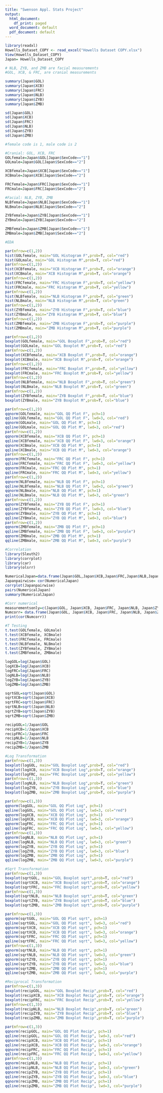 ---
title: "Swenson Appl. Stats Project"
output:
  html_document:
    df_print: paged
  word_document: default
  pdf_document: default
---


```{r Base Data}
library(readxl)
Howells_Dataset_COPY <- read_excel("Howells Dataset COPY.xlsx")
View(Howells_Dataset_COPY)
Japan= Howells_Dataset_COPY

# NLB, ZYB, and ZMB are facial measurements
#GOL, XCB, & FRC, are cranial measurements

summary(Japan$GOL)
summary(Japan$XCB)
summary(Japan$FRC)
summary(Japan$NLB)
summary(Japan$ZYB)
summary(Japan$ZMB)

sd(Japan$GOL)
sd(Japan$XCB)
sd(Japan$FRC)
sd(Japan$NLB)
sd(Japan$ZYB)
sd(Japan$ZMB)

#female code is 1, male code is 2

#Cranial: GOL, XCB, FRC
GOLfemale=Japan$GOL[Japan$SexCode=="1"]
GOLmale=Japan$GOL[Japan$SexCode=="2"]

XCBfemale=Japan$XCB[Japan$SexCode=="1"]
XCBmale=Japan$XCB[Japan$SexCode=="2"]

FRCfemale=Japan$FRC[Japan$SexCode=="1"]
FRCmale=Japan$FRC[Japan$SexCode=="2"]

#Facial: NLB, ZYB, ZMB
NLBfemale=Japan$NLB[Japan$SexCode=="1"]
NLBmale=Japan$NLB[Japan$SexCode=="2"]

ZYBfemale=Japan$ZYB[Japan$SexCode=="1"]
ZYBmale=Japan$ZYB[Japan$SexCode=="2"]

ZMBfemale=Japan$ZMB[Japan$SexCode=="1"]
ZMBmale=Japan$ZMB[Japan$SexCode=="2"]

```


```{r Exploratory Data Analysis}
#EDA

par(mfrow=c(1,2))
hist(GOLfemale, main="GOL Histogram F",prob=T, col="red")
hist(GOLmale, main="GOL Histogram M",prob=T, col="red")
par(mfrow=c(1,2))
hist(XCBfemale, main="XCB Histogram F",prob=T, col="orange")
hist(XCBmale, main="XCB Histogram M",prob=T, col="orange")
par(mfrow=c(1,2))
hist(FRCfemale, main="FRC Histogram F",prob=T, col="yellow")
hist(FRCmale, main="FRC Histogram M",prob=T, col="yellow")
par(mfrow=c(1,2))
hist(NLBfemale, main="NLB Histogram F",prob=T, col="green")
hist(NLBmale, main="NLB Histogram M",prob=T, col="green")
par(mfrow=c(1,2))
hist(ZYBfemale, main="ZYB Histogram F",prob=T, col="blue")
hist(ZYBmale, main="ZYB Histogram M",prob=T, col="blue")
par(mfrow=c(1,2))
hist(ZMBfemale, main="ZMB Histogram F",prob=T, col="purple")
hist(ZMBmale, main="ZMB Histogram M",prob=T, col="purple")

par(mfrow=c(1,2))
boxplot(GOLfemale, main="GOL Boxplot F",prob=T, col="red")
boxplot(GOLmale, main="GOL Boxplot M",prob=T, col="red")
par(mfrow=c(1,2))
boxplot(XCBfemale, main="XCB Boxplot F",prob=T, col="orange")
boxplot(XCBmale, main="XCB Boxplot M",prob=T, col="orange")
par(mfrow=c(1,2))
boxplot(FRCfemale, main="FRC Boxplot F",prob=T, col="yellow")
boxplot(FRCmale, main="FRC Boxplot M",prob=T, col="yellow")
par(mfrow=c(1,2))
boxplot(NLBfemale, main="NLB Boxplot F",prob=T, col="green")
boxplot(NLBmale, main="NLB Boxplot M",prob=T, col="green")
par(mfrow=c(1,2))
boxplot(ZYBfemale, main="ZYB Boxplot F",prob=T, col="blue")
boxplot(ZYBmale, main="ZYB Boxplot M",prob=T, col="blue")

par(mfrow=c(1,2))
qqnorm(GOLfemale, main="GOL QQ Plot F", pch=1)
qqline(GOLfemale, main="GOL QQ Plot F", lwd=3, col="red")
qqnorm(GOLmale, main="GOL QQ Plot M", pch=1)
qqline(GOLmale, main="GOL QQ Plot M", lwd=3, col="red")
par(mfrow=c(1,2))
qqnorm(XCBfemale, main="XCB QQ Plot F", pch=1)
qqline(XCBfemale, main="XCB QQ Plot F", lwd=3, col="orange")
qqnorm(XCBmale, main="XCB QQ Plot M", pch=1)
qqline(XCBmale, main="XCB QQ Plot M", lwd=3, col="orange")
par(mfrow=c(1,2))
qqnorm(FRCfemale, main="FRC QQ Plot F", pch=1)
qqline(FRCfemale, main="FRC QQ Plot F", lwd=3, col="yellow")
qqnorm(FRCmale, main="FRC QQ Plot M", pch=1)
qqline(FRCmale, main="FRC QQ Plot M", lwd=3, col="yellow")
par(mfrow=c(1,2))
qqnorm(NLBfemale, main="NLB QQ Plot F", pch=1)
qqline(NLBfemale, main="NLB QQ Plot F", lwd=3, col="green")
qqnorm(NLBmale, main="NLB QQ Plot M", pch=1)
qqline(NLBmale, main="NLB QQ Plot M", lwd=3, col="green")
par(mfrow=c(1,2))
qqnorm(ZYBfemale, main="ZYB QQ Plot F", pch=1)
qqline(ZYBfemale, main="ZYB QQ Plot F", lwd=3, col="blue")
qqnorm(ZYBmale, main="ZYB QQ Plot M", pch=1)
qqline(ZYBmale, main="ZYB QQ Plot M", lwd=3, col="blue")
par(mfrow=c(1,2))
qqnorm(ZMBfemale, main="ZMB QQ Plot F", pch=1)
qqline(ZMBfemale, main="ZMB QQ Plot F", lwd=3, col="purple")
qqnorm(ZMBmale, main="ZMB QQ Plot M", pch=1)
qqline(ZMBmale, main="ZMB QQ Plot M", lwd=3, col="purple")


```


```{r}
#Correlation
library(Sleuth2)
library(corrplot)
library(car)
library(olsrr)

NumericalJapan=data.frame(Japan$GOL,Japan$XCB,Japan$FRC,Japan$NLB,Japan$ZYB,Japan$ZMB)
Japanpairwise= cor(NumericalJapan)
corrplot(Japanpairwise)
pairs(NumericalJapan)
summary(NumericalJapan)

```

```{r}
#Corr numerical
measurementsonly=c(Japan$GOL, Japan$XCB, Japan$FRC, Japan$NLB, Japan$ZYB, Japan$ZMB)
Numcorr= data.frame(Japan$GOL, Japan$XCB, Japan$FRC, Japan$NLB, Japan$ZYB, Japan$ZMB)
print(cor(Numcorr))

```


```{r}
#T Testing
t.test(GOLfemale, GOLmale)
t.test(XCBfemale, XCBmale)
t.test(FRCfemale, FRCmale)
t.test(NLBfemale, NLBmale)
t.test(ZYBfemale, ZYBmale)
t.test(ZMBfemale, ZMBmale)

```


```{r}
logGOL=log(Japan$GOL)
logXCB=log(Japan$XCB)
logFRC=log(Japan$FRC)
logNLB=log(Japan$NLB)
logZYB=log(Japan$ZYB)
logZMB=log(Japan$ZMB)

sqrtGOL=sqrt(Japan$GOL)
sqrtXCB=sqrt(Japan$XCB)
sqrtFRC=sqrt(Japan$FRC)
sqrtNLB=sqrt(Japan$NLB)
sqrtZYB=sqrt(Japan$ZYB)
sqrtZMB=sqrt(Japan$ZMB)

recipGOL=1/Japan$GOL
recipXCB=1/Japan$XCB
recipFRC=1/Japan$FRC
recipNLB=1/Japan$NLB
recipZYB=1/Japan$ZYB
recipZMB=1/Japan$ZMB

```

```{r}
#Log Transformation
par(mfrow=c(1,3))
boxplot(logGOL, main="GOL Boxplot Log",prob=T, col="red")
boxplot(logXCB, main="XCB Boxplot Log",prob=T, col="orange")
boxplot(logFRC, main="FRC Boxplot Log",prob=T, col="yellow")
par(mfrow=c(1,3))
boxplot(logNLB, main="NLB Boxplot Log",prob=T, col="green")
boxplot(logZYB, main="ZYB Boxplot Log",prob=T, col="blue")
boxplot(logZMB, main="ZMB Boxplot Log",prob=T, col="purple")

par(mfrow=c(1,3))
qqnorm(logGOL, main="GOL QQ Plot Log", pch=1)
qqline(logGOL, main="GOL QQ Plot Log", lwd=3, col="red")
qqnorm(logXCB, main="XCB QQ Plot Log", pch=1)
qqline(logXCB, main="XCB QQ Plot Log", lwd=3, col="orange")
qqnorm(logFRC, main="FRC QQ Plot Log", pch=1)
qqline(logFRC, main="FRC QQ Plot Log", lwd=3, col="yellow")
par(mfrow=c(1,3))
qqnorm(logNLB, main="NLB QQ Plot Log", pch=1)
qqline(logNLB, main="NLB QQ Plot Log", lwd=3, col="green")
qqnorm(logZYB, main="ZYB QQ Plot Log", pch=1)
qqline(logZYB, main="ZYB QQ Plot Log", lwd=3, col="blue")
qqnorm(logZMB, main="ZMB QQ Plot Log", pch=1)
qqline(logZMB, main="ZMB QQ Plot Log", lwd=3, col="purple")

```

```{r}
#Sqrt Transformation
par(mfrow=c(1,3))
boxplot(sqrtGOL, main="GOL Boxplot sqrt",prob=T, col="red")
boxplot(sqrtXCB, main="XCB Boxplot sqrt",prob=T, col="orange")
boxplot(sqrtFRC, main="FRC Boxplot sqrt",prob=T, col="yellow")
par(mfrow=c(1,3))
boxplot(sqrtNLB, main="NLB Boxplot sqrt",prob=T, col="green")
boxplot(sqrtZYB, main="ZYB Boxplot sqrt",prob=T, col="blue")
boxplot(sqrtZMB, main="ZMB Boxplot sqrt",prob=T, col="purple")

par(mfrow=c(1,3))
qqnorm(sqrtGOL, main="GOL QQ Plot sqrt", pch=1)
qqline(sqrtGOL, main="GOL QQ Plot sqrt", lwd=3, col="red")
qqnorm(sqrtXCB, main="XCB QQ Plot sqrt", pch=1)
qqline(sqrtXCB, main="XCB QQ Plot sqrt", lwd=3, col="orange")
qqnorm(sqrtFRC, main="FRC QQ Plot sqrt", pch=1)
qqline(sqrtFRC, main="FRC QQ Plot sqrt", lwd=3, col="yellow")
par(mfrow=c(1,3))
qqnorm(sqrtNLB, main="NLB QQ Plot sqrt", pch=1)
qqline(sqrtNLB, main="NLB QQ Plot sqrt", lwd=3, col="green")
qqnorm(sqrtZYB, main="ZYB QQ Plot sqrt", pch=1)
qqline(sqrtZYB, main="ZYB QQ Plot sqrt", lwd=3, col="blue")
qqnorm(sqrtZMB, main="ZMB QQ Plot sqrt", pch=1)
qqline(sqrtZMB, main="ZMB QQ Plot sqrt", lwd=3, col="purple")
```

```{r}
#Reciprocal Transformation
par(mfrow=c(1,3))
boxplot(recipGOL, main="GOL Boxplot Recip",prob=T, col="red")
boxplot(recipXCB, main="XCB Boxplot Recip",prob=T, col="orange")
boxplot(recipFRC, main="FRC Boxplot Recip",prob=T, col="yellow")
par(mfrow=c(1,3))
boxplot(recipNLB, main="NLB Boxplot Recip",prob=T, col="green")
boxplot(recipZYB, main="ZYB Boxplot Recip",prob=T, col="blue")
boxplot(recipZMB, main="ZMB Boxplot Recip",prob=T, col="purple")

par(mfrow=c(1,3))
qqnorm(recipGOL, main="GOL QQ Plot Recip", pch=1)
qqline(recipGOL, main="GOL QQ Plot Recip", lwd=3, col="red")
qqnorm(recipXCB, main="XCB QQ Plot Recip", pch=1)
qqline(recipXCB, main="XCB QQ Plot Recip", lwd=3, col="orange")
qqnorm(recipFRC, main="FRC QQ Plot Recip", pch=1)
qqline(recipFRC, main="FRC QQ Plot Recip", lwd=3, col="yellow")
par(mfrow=c(1,3))
qqnorm(recipNLB, main="NLB QQ Plot Recip", pch=1)
qqline(recipNLB, main="NLB QQ Plot Recip", lwd=3, col="green")
qqnorm(recipZYB, main="ZYB QQ Plot Recip", pch=1)
qqline(recipZYB, main="ZYB QQ Plot Recip", lwd=3, col="blue")
qqnorm(recipZMB, main="ZMB QQ Plot Recip", pch=1)
qqline(recipZMB, main="ZMB QQ Plot Recip", lwd=3, col="purple")
```

